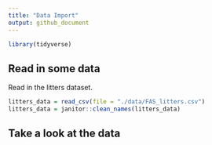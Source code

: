 ```yaml
---
title: "Data Import"
output: github_document
---
```



```r
library(tidyverse)
```
## Read in some data

Read in the litters dataset.

```r
litters_data = read_csv(file = "./data/FAS_litters.csv")
litters_data = janitor::clean_names(litters_data)
```

## Take a look at the data


